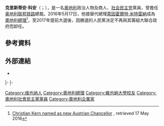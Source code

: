 {{noteTA
|1=zh-hans:科安;zh-hant:科安;zh-tw:克恩;
}}
{{Infobox Officeholder
|name             = 克里斯蒂安·科安
|native_name      = Christian Kern
|native_name_lang = de
|image            = 20120425 1017 Semmeringbasistunnel Spatenstich 0488.jpg
|caption        = 
|office         = [[奧地利總理|奧地利總理]]
|president      = [[海因茨·菲舍尔|海因茨·菲舍尔]]<br>[[亞歷山大·范德貝倫|亞歷山大·范德貝倫]]
|deputy         = [[莱因霍尔特·米特雷纳|莱因霍尔特·米特雷纳]]
|term_start     = 2016年5月17日
|term_end       = 2017年12月18日
|predecessor    = [[萊因霍爾特·米特雷納|萊因霍爾特·米特雷納]]
|successor      = [[塞巴斯蒂安·库尔茨|塞巴斯蒂安·库尔茨]]
|office1        = [[奥地利社会民主党|社会民主党]]黨魁
|term_start1    = 2016年6月25日
|term_end1      = 2018年11月24日
|predecessor1   = {{le|米夏埃爾·豪普爾|Michael Häupl}}{{small|（代理）}}
|successor1     =  {{le|帕梅拉·倫迪·瓦格納|Pamela Rendi-Wagner}}
|birth_date     = {{birth date and age|1966|1|4|df=y}}
|birth_place    = {{AUT}}[[維也納|維也納]]
|death_date     = 
|death_place    = 
|party          = [[奥地利社会民主党|社会民主党]]
|spouse         = 卡琳·威斯利（Karin Wessely）{{small|（1985－2001）}}<br />伊芙琳·斯坦伯格（Eveline Steinberger）
|children       = 3子{{small|（與威斯利）}}<br />1女{{small|（與斯坦伯格）}}<ref>{{cite web | url=http://www.noen.at/nachrichten/lokales/aktuell/moedling/Ex-Frau-hofft-auf-Christian-Kern;art2664,737274 | title=Ex-Frau hofft auf Christian Kern | publisher=Niederösterreichische Nachrichten | date=May 11, 2016 | accessdate=May 12, 2016 | language=de | archive-date=2016-05-13 | archive-url=https://web.archive.org/web/20160513141400/http://www.noen.at/nachrichten/lokales/aktuell/moedling/Ex-Frau-hofft-auf-Christian-Kern;art2664,737274 | dead-url=no }}</ref><ref>{{cite web|url=http://derstandard.at/1267743631579/Kopf-des-Tages-Christian-Kern|publisher=[[Der_Standard|Der Standard]]|title=Kopf des Tages: Christian Kern|date=9 March 2010|accessdate=11 May 2016|language=de|archive-date=2010-03-10|archive-url=https://web.archive.org/web/20100310030755/http://derstandard.at/1267743631579/Kopf-des-Tages-Christian-Kern|dead-url=no}}</ref>
|alma_mater     = [[维也纳大学|维也纳大学]]
}}

'''克里斯蒂安·科安'''（{{lang-de|Christian Kern}}；{{bd|1966年|1月4日}}），是一名[[奧地利|奧地利]]政治人物及商人、[[奥地利社会民主党|社会民主党]]黨員，曾擔任[[奥地利联邦铁路|奥地利联邦铁路]]總裁。2016年5月17日，他接替代總理[[萊因霍爾特·米特雷納|萊因霍爾特·米特雷納]]成為[[奧地利總理|奧地利總理]]<ref>[http://www.politico.eu/article/christian-kern-named-as-new-austrian-chancellor/ Christian Kern named as new Austrian Chancellor] {{Wayback|url=http://www.politico.eu/article/christian-kern-named-as-new-austrian-chancellor/ |date=20171230131917 }}, retrieved 17 May 2016</ref>，至2017年提前大選後，因勝選的人民黨決定不再與其籌組大聯合政府而卸任。

==參考資料==
{{reflist}}

==外部連結==
*{{Commons category-inline}}

{{s-start}}
{{s-bus}}
{{s-bef|before=[[彼得·克魯格|彼得·克魯格]]}}
{{s-ttl|title=[[奥地利联邦铁路|奥地利联邦铁路]]總裁|years=2010年－2016年}}
{{s-vac}}
|-
{{s-off}}
{{s-bef|before=[[萊因霍爾特·米特雷納|萊因霍爾特·米特雷納]]<br />{{small|代理}}}}
{{s-ttl|title=[[奧地利總理|奧地利總理]]|years=2016年－2017年}}
{{s-aft|after=[[塞巴斯蒂安·库尔茨|塞巴斯蒂安·库尔茨]]}}
|-
{{s-ppo}}
{{s-bef|before={{le|米夏埃爾·豪普爾|Michael Häupl}}<br />{{small|代理}}}}
{{s-ttl|title=[[奥地利社会民主党|奥地利社会民主党]]黨魁|years=2016年－}}
{{s-inc}}
{{s-end}}

{{奥地利总理}}
{{Authority control}}
{{DEFAULTSORT:Kern, Christian}}

[[Category:维也纳人|Category:维也纳人]]
[[Category:奧地利總理|Category:奧地利總理]]
[[Category:維也納大學校友|Category:維也納大學校友]]
[[Category:奧地利社會民主黨黨員|Category:奧地利社會民主黨黨員]]
[[Category:奧地利企業家|Category:奧地利企業家]]